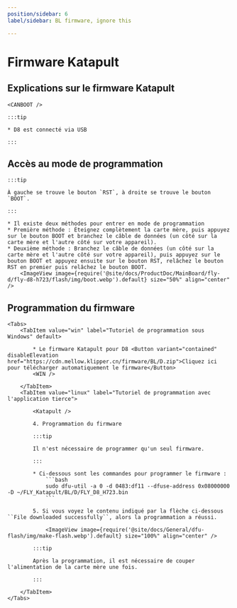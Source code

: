 ```yaml
---
position/sidebar: 6
label/sidebar: BL firmware, ignore this

---
```



# Firmware Katapult

## Explications sur le firmware Katapult

    <CANBOOT />

    :::tip

    * D8 est connecté via USB

    :::

## Accès au mode de programmation

    :::tip

    À gauche se trouve le bouton `RST`, à droite se trouve le bouton `BOOT`.

    :::

    * Il existe deux méthodes pour entrer en mode de programmation
    * Première méthode : Éteignez complètement la carte mère, puis appuyez sur le bouton BOOT et branchez le câble de données (un côté sur la carte mère et l'autre côté sur votre appareil).
    * Deuxième méthode : Branchez le câble de données (un côté sur la carte mère et l'autre côté sur votre appareil), puis appuyez sur le bouton BOOT et appuyez ensuite sur le bouton RST, relâchez le bouton RST en premier puis relâchez le bouton BOOT.
        <ImageView image={require('@site/docs/ProductDoc/MainBoard/fly-d/fly-d8-h723/flash/img/boot.webp').default} size="50%" align="center" />

## Programmation du firmware
    <Tabs>
        <TabItem value="win" label="Tutoriel de programmation sous Windows" default>

            * Le firmware Katapult pour D8 <Button variant="contained" disableElevation href="https://cdn.mellow.klipper.cn/firmware/BL/D.zip">Cliquez ici pour télécharger automatiquement le firmware</Button>
            <WIN />

        </TabItem>
        <TabItem value="linux" label="Tutoriel de programmation avec l'application tierce">

            <Katapult />

            4. Programmation du firmware

            :::tip

            Il n'est nécessaire de programmer qu'un seul firmware.

            :::

            * Ci-dessous sont les commandes pour programmer le firmware :
                ```bash
                sudo dfu-util -a 0 -d 0483:df11 --dfuse-address 0x08000000 -D ~/FLY_Katapult/BL/D/FLY_D8_H723.bin
                ```

            5. Si vous voyez le contenu indiqué par la flèche ci-dessous ``File downloaded successfully``, alors la programmation a réussi.

                <ImageView image={require('@site/docs/General/dfu-flash/img/make-flash.webp').default} size="100%" align="center" />

            :::tip

            Après la programmation, il est nécessaire de couper l'alimentation de la carte mère une fois.

            :::

        </TabItem>
    </Tabs>
